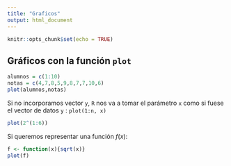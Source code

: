 ```yaml
---
title: "Graficos"
output: html_document
---
```


```r
knitr::opts_chunk$set(echo = TRUE)
```

## Gráficos con la función `plot`

```r
alumnos = c(1:10)
notas = c(4,7,8,5,9,8,7,7,10,6)
plot(alumnos,notas)
```

Si no incorporamos vector `y`, `R` nos va a tomar el parámetro `x` como si fuese el vector de datos `y` : `plot(1:n, x)`

```r
plot(2^(1:6))
```

Si queremos representar una función $f(x)$:

```r
f <- function(x){sqrt(x)}
plot(f)
```

